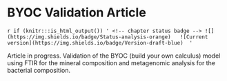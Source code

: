 # BYOC Validation Article

`r if (knitr:::is_html_output()) '
<!-- chapter status badge -->
![](https://img.shields.io/badge/Status-analysis-orange)  
![Current version](https://img.shields.io/badge/Version-draft-blue) 
'`

Article in progress. Validation of the BYOC (build your own calculus) model using FTIR for the mineral
composition and metagenomic analysis for the bacterial composition.